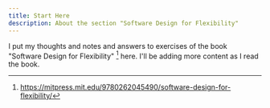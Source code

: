 ```yaml
---
title: Start Here
description: About the section "Software Design for Flexibility"
---
```


I put my thoughts and notes and answers to exercises of the book "Software
Design for Flexibility" [^sdf] here. I'll be adding more content as I read the
book.

[^sdf]: https://mitpress.mit.edu/9780262045490/software-design-for-flexibility/

